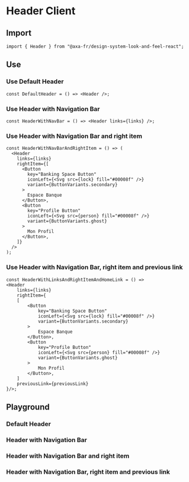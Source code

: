 
<Meta of={HeaderClientStories} name="Header Client" />

# Header Client

## Import

```tsx
import { Header } from "@axa-fr/design-system-look-and-feel-react";
```

## Use

### Use Default Header

```tsx
const DefaultHeader = () => <Header />;
```

### Use Header with Navigation Bar

```tsx
const HeaderWithNavBar = () => <Header links={links} />;
```

### Use Header with Navigation Bar and right item

```tsx
const HeaderWithNavBarAndRightItem = () => (
  <Header
    links={links}
    rightItem={[
      <Button
        key="Banking Space Button"
        iconLeft={<Svg src={lock} fill="#00008f" />}
        variant={ButtonVariants.secondary}
      >
        Espace Banque
      </Button>,
      <Button
        key="Profile Button"
        iconLeft={<Svg src={person} fill="#00008f" />}
        variant={ButtonVariants.ghost}
      >
        Mon Profil
      </Button>,
    ]}
  />
);
```

### Use Header with Navigation Bar, right item and previous link

```tsx
const HeaderWithLinksAndRightItemAndHomeLink = () =>
<Header
    links={links}
    rightItem={
    [
        <Button
            key="Banking Space Button"
            iconLeft={<Svg src={lock} fill="#00008f" />}
            variant={ButtonVariants.secondary}
        >
            Espace Banque
        </Button>,
        <Button
            key="Profile Button"
            iconLeft={<Svg src={person} fill="#00008f" />}
            variant={ButtonVariants.ghost}
        >
            Mon Profil
        </Button>,
    ]
    previousLink={previousLink}
}/>;
```

## Playground

### Default Header

<Canvas of={HeaderClientStories.Default} />

<Controls of={HeaderClientStories.Default} />

### Header with Navigation Bar

<Canvas of={HeaderClientStories.HeaderWithNavBar} />

<Controls of={HeaderClientStories.HeaderWithNavBar} />

### Header with Navigation Bar and right item

<Canvas of={HeaderClientStories.HeaderWithNavBarAndRightItem} />

<Controls of={HeaderClientStories.HeaderWithNavBarAndRightItem} />

### Header with Navigation Bar, right item and previous link

<Canvas of={HeaderClientStories.HeaderWithLinksAndRightItemAndPreviousLink} />

<Controls of={HeaderClientStories.HeaderWithLinksAndRightItemAndPreviousLink} />
